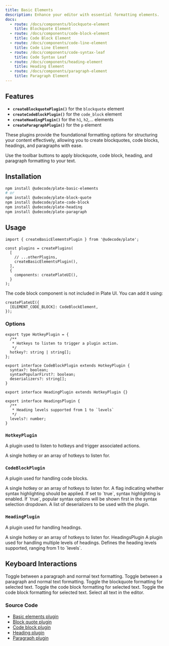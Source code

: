 ```yaml
---
title: Basic Elements
description: Enhance your editor with essential formatting elements.
docs:
  - route: /docs/components/blockquote-element
    title: Blockquote Element
  - route: /docs/components/code-block-element
    title: Code Block Element
  - route: /docs/components/code-line-element
    title: Code Line Element
  - route: /docs/components/code-syntax-leaf
    title: Code Syntax Leaf
  - route: /docs/components/heading-element
    title: Heading Element
  - route: /docs/components/paragraph-element
    title: Paragraph Element
---
```


<ComponentPreview name="playground-demo" id="basicnodes" />

## Features

- **`createBlockquotePlugin()`** for the `blockquote` element
- **`createCodeBlockPlugin()`** for the `code_block` element
- **`createHeadingPlugin()`** for the `h1`, `h2`,... elements
- **`createParagraphPlugin()`** for the `p` element

These plugins provide the foundational formatting options for structuring your content effectively,
allowing you to create blockquotes, code blocks, headings, and paragraphs with ease.

Use the toolbar buttons to apply blockquote, code block, heading, and paragraph formatting to your text.

## Installation

```bash
npm install @udecode/plate-basic-elements
# or
npm install @udecode/plate-block-quote
npm install @udecode/plate-code-block
npm install @udecode/plate-heading
npm install @udecode/plate-paragraph
```

## Usage

```tsx
import { createBasicElementsPlugin } from '@udecode/plate';

const plugins = createPlugins(
  [
    // ...otherPlugins,
    createBasicElementsPlugin(),
  ],
  {
    components: createPlateUI(),
  }
);
```

The code block component is not included in Plate UI. You can add it using:

```tsx
createPlateUI({
  [ELEMENT_CODE_BLOCK]: CodeBlockElement,
});
```

### Options

```tsx
export type HotkeyPlugin = {
  /**
   * Hotkeys to listen to trigger a plugin action.
   */
  hotkey?: string | string[];
};

export interface CodeBlockPlugin extends HotkeyPlugin {
  syntax?: boolean;
  syntaxPopularFirst?: boolean;
  deserializers?: string[];
}

export interface HeadingPlugin extends HotkeyPlugin {}

export interface HeadingsPlugin {
  /**
   * Heading levels supported from 1 to `levels`
   */
  levels?: number;
}
```

### `HotkeyPlugin`

A plugin used to listen to hotkeys and trigger associated actions.

<APIParameters>
  <APIItem name="hotkey" type="string | string[]" optional>
    A single hotkey or an array of hotkeys to listen for.
  </APIItem>
</APIParameters>

### `CodeBlockPlugin`

A plugin used for handling code blocks.

<APIParameters>
  <APIItem name="hotkey" type="string | string[]" optional>
    A single hotkey or an array of hotkeys to listen for.
  </APIItem>
  <APIItem name="syntax" type="boolean" optional>
    A flag indicating whether syntax highlighting should be applied. If set to
    `true`, syntax highlighting is enabled.
  </APIItem>
  <APIItem name="syntaxPopularFirst" type="boolean" optional>
    If `true`, popular syntax options will be shown first in the syntax
    selection dropdown.
  </APIItem>
  <APIItem name="deserializers" type="string[]" optional>
    A list of deserializers to be used with the plugin.
  </APIItem>
</APIParameters>

### `HeadingPlugin`

A plugin used for handling headings.

<APIParameters>
  <APIItem name="hotkey" type="string | string[]" optional>
    A single hotkey or an array of hotkeys to listen for.
  </APIItem>
</APIParameters>
HeadingsPlugin A plugin used for handling multiple levels of headings.

<APIParameters>
  <APIItem name="levels" type="number" optional>
    Defines the heading levels supported, ranging from 1 to `levels`.
  </APIItem>
</APIParameters>

## Keyboard Interactions

<KeyTable>
  <KeyTableItem hotkey="⌘ + ⌥ + 0">
    Toggle between a paragraph and normal text formatting.
  </KeyTableItem>
  <KeyTableItem hotkey="⌘ + ⌥ + 1">
    Toggle between a paragraph and normal text formatting.
  </KeyTableItem>
  <KeyTableItem hotkey="⌃ + ⇧ + .">
    Toggle the blockquote formatting for selected text.
  </KeyTableItem>
  <KeyTableItem hotkey="⌃ + ⌥ + 8">
    Toggle the code block formatting for selected text.
  </KeyTableItem>
  <KeyTableItem hotkey="⌃ + ⇧ + 8">
    Toggle the code block formatting for selected text.
  </KeyTableItem>
  <KeyTableItem hotkey="⌘ + A">Select all text in the editor.</KeyTableItem>
</KeyTable>

### Source Code

- [Basic elements plugin](https://github.com/udecode/plate/blob/plate-ui-tw/packages/basic-elements/src/createBasicElementPlugins.ts)
- [Block quote plugin](https://github.com/udecode/plate/blob/plate-ui-tw/packages/block-quote/src/createBlockquotePlugin.ts)
- [Code block plugin](https://github.com/udecode/plate/blob/plate-ui-tw/packages/code-block/src/createCodeBlockPlugin.ts)
- [Heading plugin](https://github.com/udecode/plate/blob/plate-ui-tw/packages/heading/src/createHeadingPlugin.ts)
- [Paragraph plugin](https://github.com/udecode/plate/blob/plate-ui-tw/packages/paragraph/src/createParagraphPlugin.ts)
